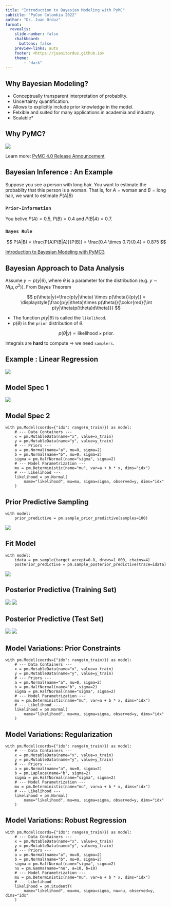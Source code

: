 ```yaml
---
title: "Introduction to Bayesian Modeling with PyMC"
subtitle: "PyCon Colombia 2022"
author: "Dr. Juan Orduz"
format:
  revealjs: 
    slide-number: false
    chalkboard: 
      buttons: false
    preview-links: auto
    footer: <https://juanitorduz.github.io>
    theme:
        - "dark"
---
```


## Why Bayesian Modeling?

::: incremental
- Conceptrually transparent interpretation of probablity.
- Uncertainty quantification.
- Allows to explicitly include prior knowledge in the model.
- Felxible and suited for many applications in academia and industry.
- Scalable*
:::

## Why PyMC?


![](pyconco22_orduz_files/images/pymc4_announcement.png)

::: footer
Learn more: [PyMC 4.0 Release Announcement](https://www.pymc.io/blog/v4_announcement.html)
:::

## Bayesian Inference \: An Example

Suppose you see a person with long hair. You want to estimate the probablity that this person is a woman. That is, for $A = \text{woman}$ and $B = \text{long hair}$, we want to estimate $P(A|B)$

### `Prior-Information`

You belive $P(A) = 0.5$, $P(B)=0.4$ and $P(B|A) = 0.7$.

### `Bayes Rule`
$$
P(A|B) = \frac{P(A)P(B|A)}{P(B)} = \frac{0.4 \times 0.7}{0.4} = 0.875
$$

::: footer
[Introduction to Bayesian Modeling with PyMC3](https://juanitorduz.github.io/intro_pymc3/)
:::

## Bayesian Approach to Data Analysis

Assume $y\sim p(y|\theta)$, where $\theta$ is a parameter for the distribution (e.g. $y\sim N(\mu, \sigma^2)$). From Bayes Theorem

$$
p(\theta|y)=\frac{p(y|\theta) \times p(\theta)}{p(y)} = 
\displaystyle{\frac{p(y|\theta)\times p(\theta)}{\color{red}{\int p(y|\theta)p(\theta)d\theta}}}
$$

- The function $p(y|\theta)$ is called the `likelihood`.
- $p(\theta)$ is the `prior` distribution of $\theta$.

$$
p(\theta|y)  \propto \text{likelihood} \times \text{prior}.
$$

Integrals are **hard** to compute $\Longrightarrow$ we need `samplers`.

::: footer
:::

## Example \: Linear Regression

\begin{align*}
y & \sim \text{Normal}(\mu, \sigma^2)\\
\mu & = a + bx
\end{align*}

![](pymc_lr_files/pymc_lr_3_0.svg)

::: footer
:::

## Model Spec 1

![](pymc_lr_files/pymc_lr_5_0.svg)

::: footer
:::

## Model Spec 2

``` .python
with pm.Model(coords={"idx": range(n_train)}) as model:
    # --- Data Containers ---
    x = pm.MutableData(name="x", value=x_train)
    y = pm.MutableData(name="y", value=y_train)
    # --- Priors ---
    a = pm.Normal(name="a", mu=0, sigma=2)
    b = pm.Normal(name="b", mu=0, sigma=2)
    sigma = pm.HalfNormal(name="sigma", sigma=2)
    # --- Model Parametrization ---
    mu = pm.Deterministic(name="mu", var=a + b * x, dims="idx")
    # --- Likelihood ---
    likelihood = pm.Normal(
        name="likelihood", mu=mu, sigma=sigma, observed=y, dims="idx"
    )
```

## Prior Predictive Sampling

``` .python
with model:
    prior_predictive = pm.sample_prior_predictive(samples=100)
```

![](pymc_lr_files/pymc_lr_8_0.svg)

## Fit Model

``` .python
with model:
    idata = pm.sample(target_accept=0.8, draws=1_000, chains=4)
    posterior_predictive = pm.sample_posterior_predictive(trace=idata)
```

![](pymc_lr_files/pymc_lr_14_0.svg)

## Posterior Predictive (Training Set)

![](pymc_lr_files/pymc_lr_16_0.svg)
![](pymc_lr_files/pymc_lr_17_0.svg)


## Posterior Predictive (Test Set)

![](pymc_lr_files/pymc_lr_21_0.svg)
![](pymc_lr_files/pymc_lr_22_0.svg)

## Model Variations: Prior Constraints

``` .python
with pm.Model(coords={"idx": range(n_train)}) as model:
    # --- Data Containers ---
    x = pm.MutableData(name="x", value=x_train)
    y = pm.MutableData(name="y", value=y_train)
    # --- Priors ---
    a = pm.Normal(name="a", mu=0, sigma=2)
    b = pm.HalfNormal(name="b", sigma=2)
    sigma = pm.HalfNormal(name="sigma", sigma=2)
    # --- Model Parametrization ---
    mu = pm.Deterministic(name="mu", var=a + b * x, dims="idx")
    # --- Likelihood ---
    likelihood = pm.Normal(
        name="likelihood", mu=mu, sigma=sigma, observed=y, dims="idx"
    )
```

## Model Variations: Regularization

``` .python
with pm.Model(coords={"idx": range(n_train)}) as model:
    # --- Data Containers ---
    x = pm.MutableData(name="x", value=x_train)
    y = pm.MutableData(name="y", value=y_train)
    # --- Priors ---
    a = pm.Normal(name="a", mu=0, sigma=2)
    b = pm.Laplace(name="b", sigma=2)
    sigma = pm.HalfNormal(name="sigma", sigma=2)
    # --- Model Parametrization ---
    mu = pm.Deterministic(name="mu", var=a + b * x, dims="idx")
    # --- Likelihood ---
    likelihood = pm.Normal(
        name="likelihood", mu=mu, sigma=sigma, observed=y, dims="idx"
    )
```

## Model Variations: Robust Regression

``` .python
with pm.Model(coords={"idx": range(n_train)}) as model:
    # --- Data Containers ---
    x = pm.MutableData(name="x", value=x_train)
    y = pm.MutableData(name="y", value=y_train)
    # --- Priors ---
    a = pm.Normal(name="a", mu=0, sigma=2)
    b = pm.Normal(name="b", mu=0, sigma=2)
    sigma = pm.HalfNormal(name="sigma", sigma=2)
    nu = pm.Gamma(name="nu", a=10, b=10)
    # --- Model Parametrization ---
    mu = pm.Deterministic(name="mu", var=a + b * x, dims="idx")
    # --- Likelihood ---
    likelihood = pm.StudentT(
        name="likelihood", mu=mu, sigma=sigma, nu=nu, observed=y, dims="idx"
    )
```